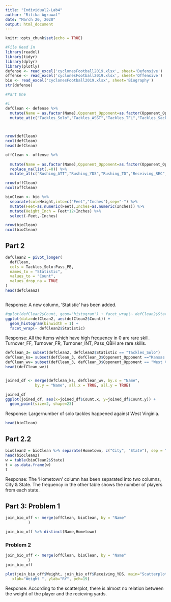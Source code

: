 ```yaml
---
title: "Individual2-Lab4"
author: "Ritika Agrawal"
date: "March 20, 2020"
output: html_document
---
```


```r
knitr::opts_chunk$set(echo = TRUE)
```


```r
#File Read In
library(readxl)
library(tidyr)
library(dplyr)
library(plotly)
defense <- read_excel('cyclonesFootball2019.xlsx', sheet='Defensive')
offense <- read_excel('cyclonesFootball2019.xlsx', sheet='Offensive')
bio <- read_excel('cyclonesFootball2019.xlsx', sheet='Biography')
str(defense)
```


```r
#Part One

#i
defClean <- defense %>%
  mutate(Name = as.factor(Name),Opponent_Opponent=as.factor(Opponent_Opponent)) %>%
  mutate_at(c("Tackles_Solo","Tackles_ASST","Tackles_TFL","Tackles_Sack","Turnover_FF","Turnover_FR","Turnover_INT","Pass_QBH","Pass_PB"),as.numeric)
  


nrow(defClean)
ncol(defClean)
head(defClean)

offClean <- offense %>%
   
  mutate(Name = as.factor(Name),Opponent_Opponent=as.factor(Opponent_Opponent)) %>%
  replace_na(list(.=0)) %>%
  mutate_at(c("Rushing_ATT","Rushing_YDS","Rushing_TD","Receiving_REC","Receiving_YDS","Receiving_TD","Passing_CMP-ATT","Passing_YDS","Passing_TD","Passing_INT"),as.numeric)

nrow(offClean)
ncol(offClean)

bioClean <- bio %>% 
  separate(col=Height,into=c("Feet","Inches"),sep="-") %>%
  mutate(Feet=as.numeric(Feet),Inches=as.numeric(Inches)) %>%
  mutate(Height_Inch = Feet*12+Inches) %>%
  select(-Feet,-Inches)

nrow(bioClean)
ncol(bioClean)

```

## Part 2
```r
defClean2 = pivot_longer(
  defClean,
  cols = Tackles_Solo:Pass_PB,
  names_to = "Statistic",
  values_to = "Count",
  values_drop_na = TRUE
)
head(defClean2)



```

Response: A new column, 'Statistic' has been added. 


```r
#qplot(defClean2$Count, geom="histogram") + facet_wrap(~ defClean2$Statistic)
ggplot(data=defClean2, aes(defClean2$Count)) + 
  geom_histogram(binwidth = 1) +
  facet_wrap(~ defClean2$Statistic)


```


Response: All the items which have high frequency in 0 are rare skill. Turnover_FF, Turnover_FR, Turnoner_INT, Pass_QBH are rare skills.


```r

defClean_3= subset(defClean2, defClean2$Statistic == "Tackles_Solo")
defClean_ks= subset(defClean_3, defClean_3$Opponent_Opponent =="Kansas State")
defClean_wv= subset(defClean_3, defClean_3$Opponent_Opponent == "West Virginia")
head((defClean_wv))


joined_df <- merge(defClean_ks, defClean_wv, by.x = "Name", 
             by.y = "Name", all.x = TRUE, all.y = TRUE)

joined_df
ggplot(joined_df, aes(x=joined_df$Count.x, y=joined_df$Count.y)) +
  geom_point(size=2, shape=23)

```


Response: Largernumber of solo tackles happened against West Virginia.


```r
head(bioClean)

```

## Part 2.2
```r

bioClean2 = bioClean %>% separate(Hometown, c("City", "State"), sep = ",")
head(bioClean2)
w = table(bioClean2$State)
t = as.data.frame(w)
t

```


Response: The 'Hometown' column has been separated into two columns, City & State. 
The frequency in the other table shows the number of players from each state. 

## Part 3: Problem 1
```r


join_bio_off <- merge(offClean, bioClean, by = "Name"
          )

join_bio_off %>% distinct(Name,Hometown)
```
### Problem 2
```r

join_bio_off <- merge(offClean, bioClean, by = "Name"
          )
join_bio_off

plot(join_bio_off$Weight, join_bio_off$Receiving_YDS, main="Scatterplot Example",
   xlab="Weight ", ylab="RY", pch=19)

```
Response: According to the scatterplot, there is almost no relation between the weight of the player and the recieving yards. 


